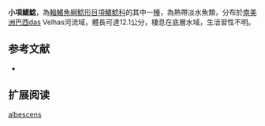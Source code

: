 {{Speciesbox
| name = 小項鰭鯰
| image = 
| image_width = 250px
| status = NE
| status_system = IUCN3.1
| genus = Glanidium
| species = albescens
| authority = [[Lütken|Lütken]], 1874
| synonyms = 
}}
'''小項鰭鯰'''，為[[輻鰭魚綱|輻鰭魚綱]][[鯰形目|鯰形目]][[項鰭鯰科|項鰭鯰科]]的其中一[[種|種]]，為熱帶淡水魚類，分布於[[南美洲|南美洲]][[巴西|巴西]]das Velhas河流域，體長可達12.1公分，棲息在底層水域，生活習性不明。
==参考文献==
*{{FishBase_species|genus=Glanidium|species=albescens |year=2015|month=5}}

== 扩展阅读 ==
{{refbegin}}
{{wikispecies-inline|Glanidium albescens |小項鰭鯰}}
{{refend}}
{{Taxonbar|from=Q6429719}}

[[Category:小項鰭鯰屬|albescens]]